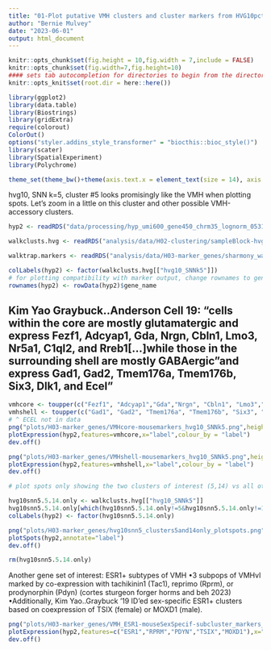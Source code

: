 ```yaml
---
title: "01-Plot putative VMH clusters and cluster markers from HVG10pctile-SNNk5"
author: "Bernie Mulvey"
date: "2023-06-01"
output: html_document
---
```


```r
knitr::opts_chunk$set(fig.height = 10,fig.width = 7,include = FALSE)
knitr::opts_chunk$set(fig.width=7,fig.height=10)
#### sets tab autocompletion for directories to begin from the directory containing the .Rproj session, instead of the script's directory if different
knitr::opts_knit$set(root.dir = here::here())

library(ggplot2)
library(data.table)
library(Biostrings)
library(gridExtra)
require(colorout)
ColorOut()
options("styler.addins_style_transformer" = "biocthis::bioc_style()")
library(scater)
library(SpatialExperiment)
library(Polychrome)

theme_set(theme_bw()+theme(axis.text.x = element_text(size = 14), axis.title.x = element_text(size = 16), axis.text.y = element_text(size = 14), axis.title.y = element_text(size =16), plot.title = element_text(size = 20,hjust=0.5), strip.text = element_text(size=18), legend.text = element_text(size=10), legend.title = element_text(size=11,hjust=0.5)))
```

hvg10, SNN k=5, cluster #5 looks promisingly like the VMH when plotting spots. Let's zoom in a little on this cluster and other possible VMH-accessory clusters.

```r
hyp2 <- readRDS("data/processing/hyp_umi600_gene450_chrm35_lognorm_053123.RDS")

walkclusts.hvg <- readRDS("analysis/data/H02-clustering/sampleBlock-hvg10-20_harmonyBrnumBlock-walktrap-SNNk5-10-15.RDS")

walktrap.markers <- readRDS("analysis/data/H03-marker_genes/sharmony_walktrapk5-15_markergenes.RDS")

colLabels(hyp2) <- factor(walkclusts.hvg[["hvg10_SNNk5"]])
# for plotting compatibility with marker output, change rownames to gene symbols
rownames(hyp2) <- rowData(hyp2)$gene_name
```

## Kim Yao Graybuck..Anderson Cell 19: "cells within the core are mostly glutamatergic and express Fezf1, Adcyap1, Gda, Nrgn, Cbln1, Lmo3, Nr5a1, C1ql2, and Rreb1[...]while those in the surrounding shell are mostly GABAergic "and express Gad1, Gad2, Tmem176a, Tmem176b, Six3, Dlk1, and Ecel"

```r
vmhcore <- toupper(c("Fezf1", "Adcyap1","Gda","Nrgn", "Cbln1", "Lmo3","Nr5a1","C1ql2"))
vmhshell <- toupper(c("Gad1", "Gad2", "Tmem176a", "Tmem176b", "Six3", "Dlk1"))
# ^ ECEL not in data
png("plots/H03-marker_genes/VMHcore-mousemarkers_hvg10_SNNk5.png",height=1500,width=2000)
plotExpression(hyp2,features=vmhcore,x="label",colour_by = "label")
dev.off()

png("plots/H03-marker_genes/VMHshell-mousemarkers_hvg10_SNNk5.png",height=1500,width=2000)
plotExpression(hyp2,features=vmhshell,x="label",colour_by = "label")
dev.off()

# plot spots only showing the two clusters of interest (5,14) vs all other

hvg10snn5.5.14.only <- walkclusts.hvg[["hvg10_SNNk5"]]
hvg10snn5.5.14.only[which(hvg10snn5.5.14.only!=5&hvg10snn5.5.14.only!=14)] <- 0 
colLabels(hyp2) <- factor(hvg10snn5.5.14.only)

png("plots/H03-marker_genes/hvg10snn5_clusters5and14only_plotspots.png")
plotSpots(hyp2,annotate="label")
dev.off()

rm(hvg10snn5.5.14.only)
```

Another gene set of interest: ESR1+ subtypes of VMH
•3 subpops of VMHvl marked by co-expression with tachikinin1 (Tac1), reprimo (Rprm), or prodynorphin (Pdyn) (cortes sturgeon forger horms and beh 2023)
•Additionally, Kim Yao..Graybuck '19 ID'ed sex-specific ESR1+ clusters based on coexpression of TSIX (female) or MOXD1 (male).
```r
png("plots/H03-marker_genes/VMH_ESR1-mouseSexSpecif-subcluster_markers_hvg10_SNNk5.png",height=750,width=800)
plotExpression(hyp2,features=c("ESR1","RPRM","PDYN","TSIX","MOXD1"),x="label",colour_by = "label")
dev.off()






```
